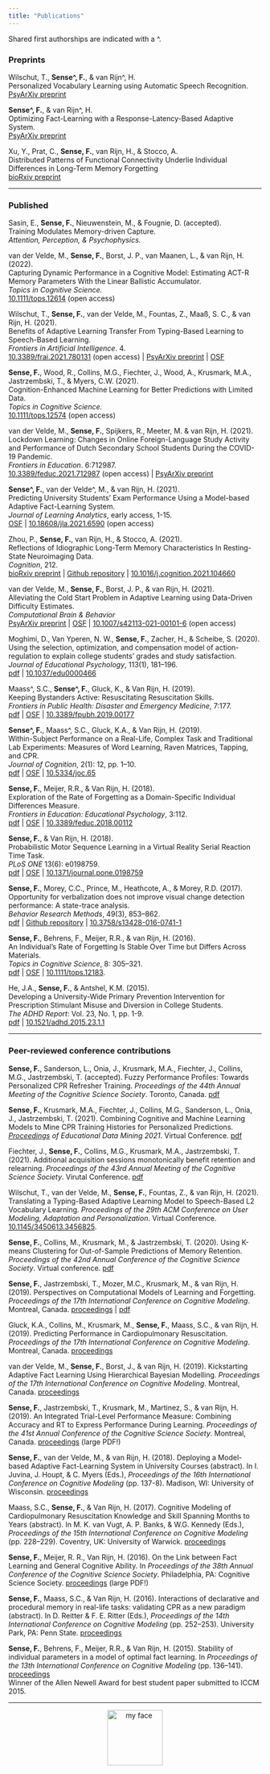 ```yaml
---
title: "Publications"
---
```


Shared first authorships are indicated with a ^.

### Preprints

Wilschut, T., **Sense^, F.**, & van Rijn^, H.  
Personalized Vocabulary Learning using Automatic Speech Recognition.   
<i class="far fa-file-pdf"></i> [PsyArXiv preprint](https://psyarxiv.com/e5j6x/)   

**Sense^, F.**, & van Rijn^, H.  
Optimizing Fact-Learning with a Response-Latency-Based Adaptive System.   
<i class="far fa-file-pdf"></i> [PsyArXiv preprint](https://psyarxiv.com/chpgv/)   

Xu, Y., Prat, C., **Sense, F.**,  van Rijn, H., & Stocco, A.  
Distributed Patterns of Functional Connectivity Underlie Individual Differences in Long-Term Memory Forgetting  
<i class="far fa-file-pdf"></i> [bioRxiv preprint](https://doi.org/10.1101/2021.08.04.455133)  

-----

### Published

Sasin, E., **Sense, F.**, Nieuwenstein, M., & Fougnie, D. (accepted).  
Training Modulates Memory-driven Capture.  
*Attention, Perception, & Psychophysics.*   

van der Velde, M., **Sense, F.**, Borst, J. P., van Maanen, L., & van Rijn, H. (2022).  
Capturing Dynamic Performance in a Cognitive Model: Estimating ACT-R Memory Parameters With the Linear Ballistic Accumulator.  
*Topics in Cognitive Science.*  
<i class="fas fa-home"></i> [10.1111/tops.12614]( https://doi.org/10.1111/tops.12614) (open access)   

Wilschut, T., **Sense, F.**, van der Velde, M., Fountas, Z., Maaß, S. C., & van Rijn, H. (2021).  
Benefits of Adaptive Learning Transfer From Typing-Based Learning to Speech-Based Learning.   
*Frontiers in Artificial Intelligence*. 4.  
<i class="fas fa-home"></i> [10.3389/frai.2021.780131](https://doi.org/10.3389/frai.2021.780131) (open access) | <i class="far fa-file-pdf"></i> [PsyArXiv preprint](https://doi.org/10.31234/osf.io/wvghu) | <i class="far fa-file-alt"></i> [OSF](https://osf.io/cm72k/)  

**Sense, F.**, Wood, R., Collins, M.G., Fiechter, J., Wood, A., Krusmark, M.A., Jastrzembski, T., & Myers, C.W. (2021).  
Cognition-Enhanced Machine Learning for Better Predictions with Limited Data.  
*Topics in Cognitive Science.*  
<i class="fas fa-home"></i> [10.1111/tops.12574](http://doi.org/10.1111/tops.12574) (open access)

van der Velde, M., **Sense, F.**, Spijkers, R., Meeter, M. & van Rijn, H. (2021).  
Lockdown Learning: Changes in Online Foreign-Language Study Activity and Performance of Dutch Secondary School Students During the COVID-19 Pandemic.  
*Frontiers in Education*. 6:712987.  
<i class="fas fa-home"></i> [10.3389/feduc.2021.712987](https://doi.org/10.3389/feduc.2021.712987) (open access) | <i class="far fa-file-pdf"></i> [PsyArXiv preprint](https://doi.org/10.31234/osf.io/fr2v8)  

**Sense^, F.**, van der Velde^, M., & van Rijn, H. (2021).  
Predicting University Students’ Exam Performance Using a Model-based Adaptive Fact-Learning System.  
*Journal of Learning Analytics*, early access, 1-15.  
<i class="far fa-file-alt"></i> [OSF](https://osf.io/e28nw/) | <i class="fas fa-home"></i> [10.18608/jla.2021.6590](https://doi.org/10.18608/jla.2021.6590) (open access)  

Zhou, P., **Sense, F.**, van Rijn, H., & Stocco, A. (2021).  
Reflections of Idiographic Long-Term Memory Characteristics In Resting-State Neuroimaging Data.  
*Cognition*, 212.  
<i class="far fa-file-pdf"></i> [bioRxiv preprint](https://biorxiv.org/cgi/content/short/2020.04.18.047662v1) | <i class="fab fa-github"></i> [Github repository](https://github.com/UWCCDL/EEG_RateOfForgetting)  | <i class="fas fa-home"></i> [10.1016/j.cognition.2021.104660](https://doi.org/10.1016/j.cognition.2021.104660)  

van der Velde, M., **Sense, F.**, Borst, J. P., & van Rijn, H. (2021).  
Alleviating the Cold Start Problem in Adaptive Learning using Data-Driven Difficulty Estimates.  
*Computational Brain & Behavior*  
<i class="far fa-file-pdf"></i> [PsyArXiv preprint](https://doi.org/10.31234/osf.io/hf2vw) | <i class="far fa-file-alt"></i> [OSF](https://osf.io/snfyz/) | <i class="fas fa-home"></i> [10.1007/s42113-021-00101-6](https://doi.org/10.1007/s42113-021-00101-6) (open access)  

Moghimi, D., Van Yperen, N. W., **Sense, F.**, Zacher, H., & Scheibe, S. (2020).  
Using the selection, optimization, and compensation model of action-regulation to explain college students’ grades and study satisfaction.  
*Journal of Educational Psychology*, 113(1), 181–196.  
<i class="far fa-file-pdf"></i> [pdf](files/Moghimi_etal_2020_JEP.pdf) | <i class="fas fa-home"></i> [10.1037/edu0000466](https://doi.org/10.1037/edu0000466)

Maass^, S.C., **Sense^, F.**, Gluck, K., & Van Rijn, H. (2019).  
Keeping Bystanders Active: Resuscitating Resuscitation Skills.  
*Frontiers in Public Health: Disaster and Emergency Medicine*, 7:177.  
<i class="far fa-file-pdf"></i> [pdf](files/Maass_Sense_Gluck_VanRijn_2019.pdf) | <i class="far fa-file-alt"></i> [OSF](https://osf.io/zpjrt/) | <i class="fas fa-home"></i> [10.3389/fpubh.2019.00177](https://www.frontiersin.org/articles/10.3389/fpubh.2019.00177/full)

**Sense^, F.**, Maass^, S.C., Gluck, K.A., & Van Rijn, H. (2019).  
Within-Subject Performance on a Real-Life, Complex Task and Traditional Lab Experiments: Measures of Word Learning, Raven Matrices, Tapping, and CPR.  
*Journal of Cognition*, 2(1): 12, pp. 1–10.  
<i class="far fa-file-pdf"></i> [pdf](files/Sense_Maass_Gluck_vanRijn_2019.pdf) | <i class="far fa-file-alt"></i> [OSF](https://osf.io/m8bxe/)  | <i class="fas fa-home"></i> [10.5334/joc.65](https://www.journalofcognition.org/articles/10.5334/joc.65/) 

**Sense, F.**, Meijer, R.R., & Van Rijn, H. (2018).  
Exploration of the Rate of Forgetting as a Domain-Specific Individual Differences Measure.  
*Frontiers in Education: Educational Psychology*, 3:112.  
<i class="far fa-file-pdf"></i> [pdf](files/Sense_Meijer_vanRijn_2018.pdf) | <i class="far fa-file-alt"></i> [OSF](https://osf.io/yz7bn/)  | <i class="fas fa-home"></i> [10.3389/feduc.2018.00112](https://www.frontiersin.org/articles/10.3389/feduc.2018.00112/full)  

**Sense, F.**, & Van Rijn, H. (2018).  
Probabilistic Motor Sequence Learning in a Virtual Reality Serial Reaction Time Task.  
*PLoS ONE* 13(6): e0198759.  
<i class="far fa-file-pdf"></i> [pdf](files/Sense_vanRijn_2018.pdf) | <i class="far fa-file-alt"></i> [OSF](https://osf.io/exnvd/)  | <i class="fas fa-home"></i> [10.1371/journal.pone.0198759](https://journals.plos.org/plosone/article?id=10.1371/journal.pone.0198759) 

**Sense, F.**, Morey, C.C., Prince, M., Heathcote, A., & Morey, R.D. (2017).  
Opportunity for verbalization does not improve visual change detection performance: A state-trace analysis.  
*Behavior Research Methods*, 49(3), 853–862.  
<i class="far fa-file-pdf"></i> [pdf](files/Sense_etal_2016_BRM.pdf) | <i class="fab fa-github"></i> [Github repository](https://github.com/fsense/opportunity-verbalization-statetrace) | <i class="fas fa-home"></i> [10.3758/s13428-016-0741-1](https://link.springer.com/article/10.3758%2Fs13428-016-0741-1) 

**Sense, F.**, Behrens, F., Meijer, R.R., & van Rijn, H. (2016).  
An Individual’s Rate of Forgetting Is Stable Over Time but Differs Across Materials.  
*Topics in Cognitive Science*, 8: 305–321.  
<i class="far fa-file-pdf"></i> [pdf](files/Sense_Behrens_Meijer_VanRijn_2016.pdf) | <i class="far fa-file-alt"></i> [OSF](https://osf.io/yt9qs/) | <i class="fas fa-home"></i> [10.1111/tops.12183](https://onlinelibrary.wiley.com/doi/full/10.1111/tops.12183). 

He, J.A., **Sense, F.**, & Antshel, K.M. (2015).  
Developing a University-Wide Primary Prevention Intervention for Prescription Stimulant Misuse and Diversion in College Students.  
*The ADHD Report*: Vol. 23, No. 1, pp. 1-9.  
<i class="far fa-file-pdf"></i> [pdf](files/He_Sense_Antshel_2015.pdf) | <i class="fas fa-home"></i> [10.1521/adhd.2015.23.1.1](https://guilfordjournals.com/doi/pdf/10.1521/adhd.2015.23.1.1)


-----

### Peer-reviewed conference contributions

**Sense, F.**, Sanderson, L., Onia, J., Krusmark, M.A., Fiechter, J., Collins, M.G., Jastrzembski, T. (accepted). Fuzzy Performance Profiles: Towards Personalized CPR Refresher Training. *Proceedings of the 44th Annual Meeting of the Cognitive Science Society*. Toronto, Canada. <i class="far fa-file-pdf"></i> [pdf](files/Sense_etal_2022_CogSci.pdf)  

**Sense, F.**, Krusmark, M.A., Fiechter, J., Collins, M.G., Sanderson, L., Onia, J., Jastrzembski, T. (2021). Combining Cognitive and Machine Learning Models to Mine CPR Training Histories for Personalized Predictions. *[Proceedings](https://educationaldatamining.org/edm2021/proceedings/#full) of Educational Data Mining 2021*. Virtual Conference. <i class="far fa-file-pdf"></i> [pdf](files/Sense_etal_2021_EDM.pdf)  

Fiechter, J., **Sense, F.**, Collins, M.G., Krusmark, M.A., Jastrzembski, T. (2021). Additional acquisition sessions monotonically benefit retention and relearning. *Proceedings of the 43rd Annual Meeting of the Cognitive Science Society*. Virutal Conference. <i class="far fa-file-pdf"></i> [pdf](files/Fiechter_etal_2021_cogsci.pdf)  

Wilschut, T., van der Velde, M., **Sense, F.**, Fountas, Z., & van Rijn, H. (2021). Translating a Typing-Based Adaptive Learning Model to Speech-Based L2 Vocabulary Learning. *Proceedings of the 29th ACM Conference on User Modeling, Adaptation and Personalization*. Virtual Conference. <i class="fas fa-home"></i> [10.1145/3450613.3456825](https://doi.org/10.1145/3450613.3456825). 

**Sense, F.**, Collins, M., Krusmark, M., & Jastrzembski, T. (2020). Using K-means Clustering for Out-of-Sample Predictions of Memory Retention. *Proceedings of the 42nd Annual Conference of the Cognitive Science Society*. Virtual conference. <i class="far fa-file-pdf"></i> [pdf](files/Sense_Collins_Krusmark_Jastrzembski_2020_cogsci.pdf)  

**Sense, F.**, Jastrzembski, T., Mozer, M.C., Krusmark, M., & van Rijn, H. (2019). Perspectives on Computational Models of Learning and Forgetting. *Proceedings of the 17th International Conference on Cognitive Modeling*. Montreal, Canada. <i class="fas fa-link"></i> [proceedings](https://iccm-conference.neocities.org/2019/proceedings/index.html) | <i class="far fa-file-pdf"></i> [pdf](https://iccm-conference.neocities.org/2019/proceedings/papers/ICCM2019_paper_13.pdf)

Gluck, K.A., Collins, M., Krusmark, M., **Sense, F.**, Maass, S.C., & van Rijn, H. (2019). Predicting Performance in Cardiopulmonary Resuscitation. *Proceedings of the 17th International Conference on Cognitive Modeling*. Montreal, Canada. <i class="fas fa-link"></i> [proceedings](https://iccm-conference.neocities.org/2019/proceedings/index.html)

van der Velde, M., **Sense, F.**, Borst, J., & van Rijn, H. (2019). Kickstarting Adaptive Fact Learning Using Hierarchical Bayesian Modelling. *Proceedings of the 17th International Conference on Cognitive Modeling*. Montreal, Canada. <i class="fas fa-link"></i> [proceedings](https://iccm-conference.neocities.org/2019/proceedings/index.html)

**Sense, F.**, Jastrzembski, T., Krusmark, M., Martinez, S., & van Rijn, H. (2019). An Integrated Trial-Level Performance Measure: Combining Accuracy and RT to Express Performance During Learning. *Proceedings of the 41st Annual Conference of the Cognitive Science Society*. Montreal, Canada. <i class="far fa-file-pdf"></i> [proceedings](https://cognitivesciencesociety.org/wp-content/uploads/2019/07/cogsci19_proceedings-8July2019-compressed.pdf) (large PDF!)

**Sense, F.**, van der Velde, M., & van Rijn, H. (2018). Deploying a Model-based Adaptive Fact-Learning System in University Courses (abstract). In I. Juvina, J. Houpt, & C. Myers (Eds.), *Proceedings of the 16th International Conference on Cognitive Modeling* (pp. 137-8). Madison, WI: University of Wisconsin. <i class="fas fa-link"></i> [proceedings](https://iccm-conference.github.io/previous.html) 

Maass, S.C., **Sense, F.**, & Van Rijn, H. (2017). Cognitive Modeling of Cardiopulmonary Resuscitation Knowledge and Skill Spanning Months to Years (abstract). In M. K. van Vugt, A. P. Banks, & W.G. Kennedy (Eds.), *Proceedings of the 15th International Conference on Cognitive Modeling* (pp. 228–229). Coventry, UK: University of Warwick. <i class="fas fa-link"></i> [proceedings](https://iccm-conference.github.io/previous.html) 

**Sense, F.**, Meijer, R. R., Van Rijn, H. (2016). On the Link between Fact Learning and General Cognitive Ability. In *Proceedings of the 38th Annual Conference of the Cognitive Science Society*. Philadelphia, PA: Cognitive Science Society. <i class="far fa-file-pdf"></i> [proceedings](https://cognitivesciencesociety.org/wp-content/uploads/2019/03/cogsci2016_proceedings.pdf) (large PDF!)   

**Sense, F.**, Maass, S.C., & Van Rijn, H. (2016). Interactions of declarative and procedural memory in real-life tasks: validating CPR as a new paradigm (abstract). In D. Reitter & F. E. Ritter (Eds.), *Proceedings of the 14th International Conference on Cognitive Modeling* (pp. 252–253). University Park, PA: Penn State. <i class="fas fa-link"></i> [proceedings](http://acs.ist.psu.edu/iccm2016/proceedings/) 

**Sense, F.**, Behrens, F., Meijer, R.R., & Van Rijn, H. (2015). Stability of individual parameters in a model of optimal fact learning. In *Proceedings of the 13th International Conference on Cognitive Modeling* (pp. 136–141). <i class="fas fa-link"></i> [proceedings](https://iccm-conference.neocities.org/2019/proceedings/index.html)  
Winner of the Allen Newell Award for best student paper submitted to ICCM 2015.


-----

<div style="text-align:center"> <img src="./img/FlorianSense.png" alt="my face" width="110" height="110" /> </div>